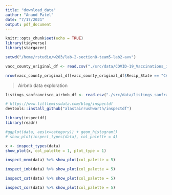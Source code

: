 ```yaml
---
title: "download_data"
author: "Anand Patel"
date: "7/17/2021"
output: pdf_document
---
```


```r
knitr::opts_chunk$set(echo = TRUE)
library(tidyverse)
library(stargazer)

setwd("/home/rstudio/w203/lab-2-section8-team5-lab2-avv")

```


```r
vacc_county_original_df <- read.csv("./src/data/COVID-19_Vaccinations_in_the_United_States_County.csv")

```

```r
nrow(vacc_county_original_df[vacc_county_original_df$Recip_State == "CA" &  (vacc_county_original_df$Series_Complete_Pop_Pct > 0), ])
```
> Airbnb data exploration

```r
listings_sanfrancisco_airbnb_df <- read.csv("./src/data/listings_sanfrancisco_airbnb.csv")
```

```r

# https://www.littlemissdata.com/blog/inspectdf 
devtools::install_github("alastairrushworth/inspectdf")
```
```r
library(inspectdf)
library(readr)

```

```r
#ggplot(data, aes(x=category)) + geom_histogram()
# show_plot(inspect_types(data), col_palette = 4)

x <- inspect_types(data)
show_plot(x, col_palette = 1, plot_type = 1)

inspect_mem(data) %>% show_plot(col_palette = 5)

inspect_imb(data) %>% show_plot(col_palette = 5)

inspect_cat(data) %>% show_plot(col_palette = 5)

inspect_cor(data) %>% show_plot(col_palette = 5)



```

